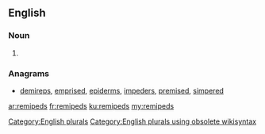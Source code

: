 ==English==

===Noun===
{{head|en}}

# {{plural of|remiped}}

===Anagrams===
* [[demireps#English|demireps]], [[emprised#English|emprised]], [[epiderms#English|epiderms]], [[impeders#English|impeders]], [[premised#English|premised]], [[simpered#English|simpered]]

[[Category:English plurals]][[Category:English plurals using obsolete wikisyntax]]

[[ar:remipeds]]
[[fr:remipeds]]
[[ku:remipeds]]
[[my:remipeds]]